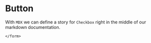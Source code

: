 
<Meta title="MDX/Button" component={Button} />

# Button

With `MDX` we can define a story for `Checkbox` right in the middle of our
markdown documentation.

<Preview>
  <Story name="all checkboxes">
    <form>
      
    </form>
  </Story>
</Preview>



